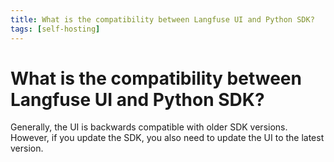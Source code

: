 ```yaml
---
title: What is the compatibility between Langfuse UI and Python SDK?
tags: [self-hosting]
---
```


# What is the compatibility between Langfuse UI and Python SDK?

Generally, the UI is backwards compatible with older SDK versions. However, if you update the SDK, you also need to update the UI to the latest version.